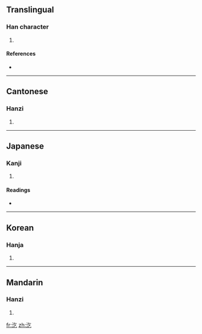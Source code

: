 ==Translingual==

===Han character===
{{Han char|rn=85|rad=水|as=03|sn=6|four=3811<sub>7</sub>|canj=水人弓 (EON)}}

# {{defn|Han|sort=水03}}

====References====
* {{Han ref|kx=0605.080|dkj=17127|dj=0999.010|hdz=31552.050|uh=6C54|ud=27732|bh=C9FD|bd=51709}}

----

==Cantonese==

===Hanzi===
{{yue-hanzi|jyut=|y=ngat6}}

# {{defn|Cantonese}}

----

==Japanese==

===Kanji===
{{ja-kanji|grade=|rs=水03}}

# {{defn|Japanese}}

====Readings====
* {{ja-readings|on=[[きつ]] (kitsu), [[こち]] (kochi)|kun=}}

----

==Korean==

===Hanja===
{{ko-hanja|hangeul=흘|eumhun=|rv=heul|mr=hŭl|y=hul}}

# {{defn|Korean}}

----

==Mandarin==

===Hanzi===
{{cmn-hanzi|pin=[[qì]] ([[qi4]])|wg=ch'i<sup>4</sup>}}

# {{defn|Mandarin}}

[[fr:汔]]
[[zh:汔]]